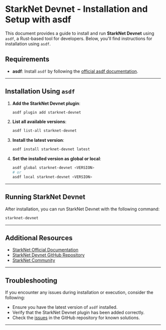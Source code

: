 #  StarkNet Devnet - Installation and Setup with asdf

This document provides a guide to install and run **StarkNet Devnet** using `asdf`, a Rust-based tool for developers. Below, you'll find instructions for installation using `asdf`.

##  Requirements

- **asdf**: Install `asdf` by following the [official asdf documentation](https://asdf-vm.com/).

---

##  Installation Using `asdf`

1. **Add the StarkNet Devnet plugin**:

   ```bash
   asdf plugin add starknet-devnet
   ```

2. **List all available versions**:

   ```bash
   asdf list-all starknet-devnet
   ```

3. **Install the latest version**:

   ```bash
   asdf install starknet-devnet latest
   ```

4. **Set the installed version as global or local**:
   ```bash
   asdf global starknet-devnet <VERSION>
   # or
   asdf local starknet-devnet <VERSION>
   ```

---

## Running StarkNet Devnet

After installation, you can run StarkNet Devnet with the following command:

```bash
starknet-devnet
```

---

## Additional Resources

- [StarkNet Official Documentation](https://starknet.io/docs)
- [StarkNet Devnet GitHub Repository](https://github.com/starknet/starknet-devnet)
- [StarkNet Community](https://discord.gg/starknet)

---

## Troubleshooting

If you encounter any issues during installation or execution, consider the following:

- Ensure you have the latest version of `asdf` installed.
- Verify that the StarkNet Devnet plugin has been added correctly.
- Check the [issues](https://github.com/starknet/starknet-devnet/issues) in the GitHub repository for known solutions.

---
